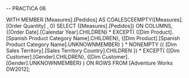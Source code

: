 -- PRACTICA 06

WITH MEMBER [Measures].[Pedidos] AS COALESCEEMPTY([Measures].[Order Quantity] , 0)
SELECT 
	{[Measures].[Pedidos]} ON COLUMNS,
	{[Order Date].[Calendar Year].CHILDREN} *
	EXCEPT(
	{[Dim Product].[Spanish Product Category Name].CHILDREN},
	{[Dim Product].[Spanish Product Category Name].UNKNOWNMEMBER}
	) *
	NONEMPTY ({
	[Dim Sales Territory].[Sales Territory Country].CHILDREN
	}) *
	EXCEPT(
	{[Dim Customer].[Gender].CHILDREN},
	{[Dim Customer].[Gender].UNKNOWNMEMBER}
	) ON ROWS
FROM [Adventure Works DW2012];
